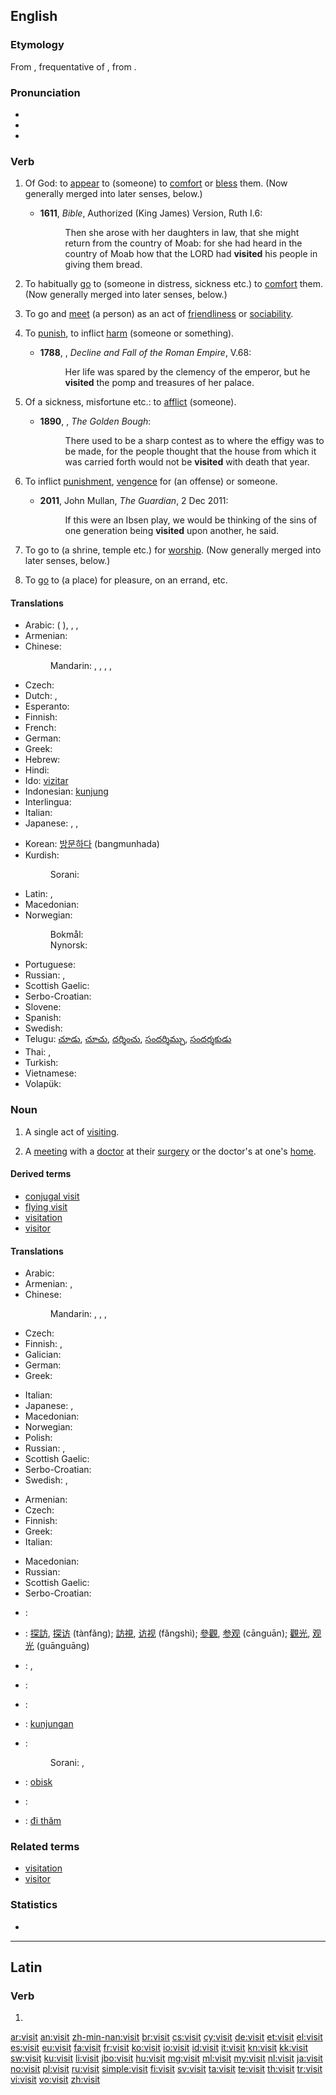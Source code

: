 {{also|visít}}
==English==

===Etymology===
From {{etyl|la|en}} {{term|visito|vīsitō|lang=la}}, frequentative of {{term|viso|vīsō|behold, survey|lang=la}}, from {{term|video|videō|see|lang=la}}.

===Pronunciation===
* {{IPA|/ˈvɪzɪt/}}
* {{audio|en-us-visit.ogg|Audio (US)}}
* {{rhymes|ɪzɪt}}

===Verb===
{{en-verb}}

# {{transitive}} Of God: to [[appear]] to (someone) to [[comfort]] or [[bless]] them. (Now generally merged into later senses, below.) {{defdate|from 13th c.}}
#* '''1611''', ''Bible'', Authorized (King James) Version, Ruth I.6:
#*: Then she arose with her daughters in law, that she might return from the country of Moab: for she had heard in the country of Moab how that the LORD had '''visited''' his people in giving them bread.
# {{transitive}} To habitually [[go]] to (someone in distress, sickness etc.) to [[comfort]] them. (Now generally merged into later senses, below.) {{defdate|from 13th c.}}
# {{transitive}} To go and [[meet]] (a person) as an act of [[friendliness]] or [[sociability]]. {{defdate|from 14th c.}}
# {{context|transitive|now|_|rare}} To [[punish]], to inflict [[harm]] {{term|upon}} (someone or something). {{defdate|from 14th c.}}
#* '''1788''', {{w|Edward Gibbon}}, ''Decline and Fall of the Roman Empire'', V.68:
#*: Her life was spared by the clemency of the emperor, but he '''visited''' the pomp and treasures of her palace.
# {{transitive}} Of a sickness, misfortune etc.: to [[afflict]] (someone). {{defdate|from 14th c.}}
#* '''1890''', {{w|James George Frazer}}, ''The Golden Bough'':
#*: There used to be a sharp contest as to where the effigy was to be made, for the people thought that the house from which it was carried forth would not be '''visited''' with death that year.
# {{context|transitive}} To inflict [[punishment]], [[vengence]] for (an offense) {{term|on}} or {{term|upon}} someone. {{defdate|from 14th c.}}
#* '''2011''', John Mullan, ''The Guardian'', 2 Dec 2011:
#*: If this were an Ibsen play, we would be thinking of the sins of one generation being '''visited''' upon another, he said.
# {{transitive}} To go to (a shrine, temple etc.) for [[worship]]. (Now generally merged into later senses, below.) {{defdate|from 14th c.}}
# {{transitive}} To [[go]] to (a place) for pleasure, on an errand, etc. {{defdate|from 15th c.}}

====Translations====
{{trans-top|to go and meet (someone)}}
* Arabic: {{t-|ar|زار|tr=zaara}} ({{qualifier|present tense}} {{t-|ar|يزور|tr=yazūru}}),  {{t-|ar|اعتمر|tr=i`tamara}},  {{t-|ar|وفد|tr=wafada}},  {{t-|ar|التم|alt=الْتم|tr=iltamma}}
* Armenian: {{t+|hy|այցելել|tr=ayc'elel}}
* Chinese:
*: Mandarin: {{t-|cmn|訪問|sc=Hani}},  {{t-|cmn|访问|tr=fǎngwèn|sc=Hani}},  {{t|cmn|看望|tr=kànwàng|sc=Hani}},  {{t-|cmn|參觀|sc=Hani}},  {{t-|cmn|参观|tr=cānguān|sc=Hani}}
* Czech: {{t-|cs|navštívit}}
* Dutch: {{t+|nl|bezoeken}}, {{t+|nl|opzoeken}}
* Esperanto: {{t-|eo|viziti|xs=Esperanto}}
* Finnish: {{t+|fi|käydä}}
* French: {{t+|fr|visiter}}
* German: {{t+|de|besuchen}}
* Greek: {{t+|el|επισκέπτομαι|tr=episképtome}}
* Hebrew: {{t-|he|ביקר|tr=bikér}}
* Hindi: {{t-|hi|पधारना|xs=Hindi}}
* Ido: [[vizitar]]
* Indonesian: [[kunjung]]
* Interlingua: {{t-|ia|visitar}}
* Italian: {{t+|it|visitare}}
* Japanese: {{t+|ja|訪れる|tr=おとずれる, otozureru}},  {{t-|ja|訪ねる|tr=たずねる, tazuneru}},  {{t+|ja|訪問|alt=訪問する|tr=ほうもんする, hōmon-surú}}
{{trans-mid}}
* Korean: [[방문하다]] (bangmunhada)
* Kurdish:
*: Sorani: {{t|ku|میوانی|tr=meewAni|sc=ku-Arab}}
* Latin: {{t-|la|viso}}, {{t-|la|visito}}
* Macedonian: {{t-|mk|посетува|tr=posétuva}}
* Norwegian:
*: Bokmål: {{t+|no|besøke}}
*: Nynorsk: {{t-|nn|gjeste|xs=Norwegian Nynorsk}}
* Portuguese: {{t+|pt|visitar}}
* Russian: {{t+|ru|посещать|tr=poseščát’}} {{impf}},  {{t+|ru|посетить|tr=posetít’}} {{pf.}}
* Scottish Gaelic: {{t-|gd|tadhail|xs=Scottish Gaelic}}
* Serbo-Croatian: {{t|sh|posjetiti|alt=pòsjetiti}}
* Slovene: {{t+|sl|obiskati}}
* Spanish: {{t+|es|visitar}}
* Swedish: {{t+|sv|besöka}}
* Telugu: [[చూడు]], [[చూచు]], [[దర్శించు]], [[సందర్శిమ్చు]], [[సందర్శకుడు]]
* Thai: {{t+|th|หา}}, {{t-|th|เยี่ยม}}
* Turkish: {{t+|tr|ziyaret etmek}}
* Vietnamese: {{t+|vi|thăm}}
* Volapük: {{t+|vo|visitön}}
{{trans-bottom}}

{{trans-see|to inflict|inflict}}

{{trans-see|to avenge|avenge}}

===Noun===
{{en-noun}}

# A single act of [[visit#Verb|visiting]].
# {{context|medicine|insurance}} A [[meeting]] with a [[doctor]] at their [[surgery]] or the doctor's at one's [[home]].

====Derived terms====
* [[conjugal visit]]
* [[flying visit]]
* [[visitation]]
* [[visitor]]

====Translations====
{{trans-top|single act of visiting}}
* Arabic: {{t-|ar|زيارة|f|tr=ziyaara}}
* Armenian: {{t-|hy|այց|tr=ayc'}}, {{t-|hy|այցելություն|tr=ayc'elut'yun}}
* Chinese:
*: Mandarin: {{t-|cmn|訪問|sc=Hani}},  {{t-|cmn|访问|tr=fǎngwèn|sc=Hani}},  {{t|cmn|往訪|sc=Hani}},  {{t|cmn|往访|tr=wǎngfǎng|sc=Hani}}
* Czech: {{t-|cs|návštěva|f}}
* Finnish: {{t+|fi|käynti}}, {{t+|fi|vierailu}}
* Galician: {{t-|gl|viaxe|f|xs=Galician}}
* German: {{t+|de|Besuch|m}}
* Greek: {{t+|el|επίσκεψη|f|tr=epískepsi}}
{{trans-mid}}
* Italian: {{t|it|visita}}
* Japanese: {{t+|ja|訪問|tr=hōmon}},  {{t-|ja|往訪|tr=ōhō}}
* Macedonian: {{t-|mk|посета|f|tr=póseta}}
* Norwegian: {{t|no|besøk}}
* Polish: {{t+|pl|wizyta|f}}
* Russian: {{t+|ru|визит|m|tr=vizít}},  {{t+|ru|посещение|n|tr=poseščénije}}
* Scottish Gaelic: {{t-|gd|tadhal|m|xs=Scottish Gaelic}}
* Serbo-Croatian: {{t|sh|posjet|m|alt=pȍsjet}}
* Swedish: {{t+|sv|besök|n}}, {{t+|sv|visit|c}}
{{trans-bottom}}

{{trans-top|meeting with a doctor}}
* Armenian: {{t-|hy|այց|tr=ayc'}}
* Czech: {{t-|cs|návštěva|f}}
* Finnish: {{t+|fi|käynti}}
* Greek: {{t+|el|επίσκεψη|f|tr=epískepsi}}
* Italian: {{t|it|visita}}
{{trans-mid}}
* Macedonian: {{t-|mk|посета|f|tr=póseta}}
* Russian: {{t+|ru|визит|m|tr=vizít}}
* Scottish Gaelic: {{t-|gd|tadhal|m|xs=Scottish Gaelic}}
* Serbo-Croatian: {{t|sh|posjet|m|alt=pȍsjet}}
{{trans-bottom}}

{{checktrans-top}}
* {{ttbc|az}}: {{t+|az|görüş|xs=Azeri}}
* {{ttbc|zh}}: [[探訪]], [[探访]] (tànfǎng); [[訪視]], [[访视]] (fǎngshì); [[參觀]], [[参观]] (cānguān); [[觀光]], [[观光]] (guānguāng)
* {{ttbc|nl}}: {{t+|nl|bezoek|n}}, {{t+|nl|visite|f}}
* {{ttbc|fr}}: {{t+|fr|visite|f}}
* {{ttbc|he}}: {{t-|he|סיור|tr=si'ûr}}
{{trans-mid}}
* {{ttbc|id}}: [[kunjung|kunjungan]]
* {{ttbc|ku}}:
*: Sorani: {{t|ku|میوانداری|tr=meewAndAree|sc=ku-Arab}}, {{t|ku|سه‌ردان|tr=sardAn|sc=ku-Arab}}
* {{ttbc|sl}}: [[obisk]] {{m}}
* {{ttbc|es}}: {{t+|es|visita|f}}
* {{ttbc|vi}}: [[đi thăm]]
{{trans-bottom}}

===Related terms===
* [[visitation]]
* [[visitor]]

===Statistics===
* {{rank|immediately|trees|filled|637|visit|follow|chance|happened}}

----

==Latin==

===Verb===
{{la-verb-form|vīsit}}

# {{conjugation of|viso|vīsō|3|s|pres|act|ind|lang=la}}

[[ar:visit]]
[[an:visit]]
[[zh-min-nan:visit]]
[[br:visit]]
[[cs:visit]]
[[cy:visit]]
[[de:visit]]
[[et:visit]]
[[el:visit]]
[[es:visit]]
[[eu:visit]]
[[fa:visit]]
[[fr:visit]]
[[ko:visit]]
[[io:visit]]
[[id:visit]]
[[it:visit]]
[[kn:visit]]
[[kk:visit]]
[[sw:visit]]
[[ku:visit]]
[[li:visit]]
[[jbo:visit]]
[[hu:visit]]
[[mg:visit]]
[[ml:visit]]
[[my:visit]]
[[nl:visit]]
[[ja:visit]]
[[no:visit]]
[[pl:visit]]
[[ru:visit]]
[[simple:visit]]
[[fi:visit]]
[[sv:visit]]
[[ta:visit]]
[[te:visit]]
[[th:visit]]
[[tr:visit]]
[[vi:visit]]
[[vo:visit]]
[[zh:visit]]